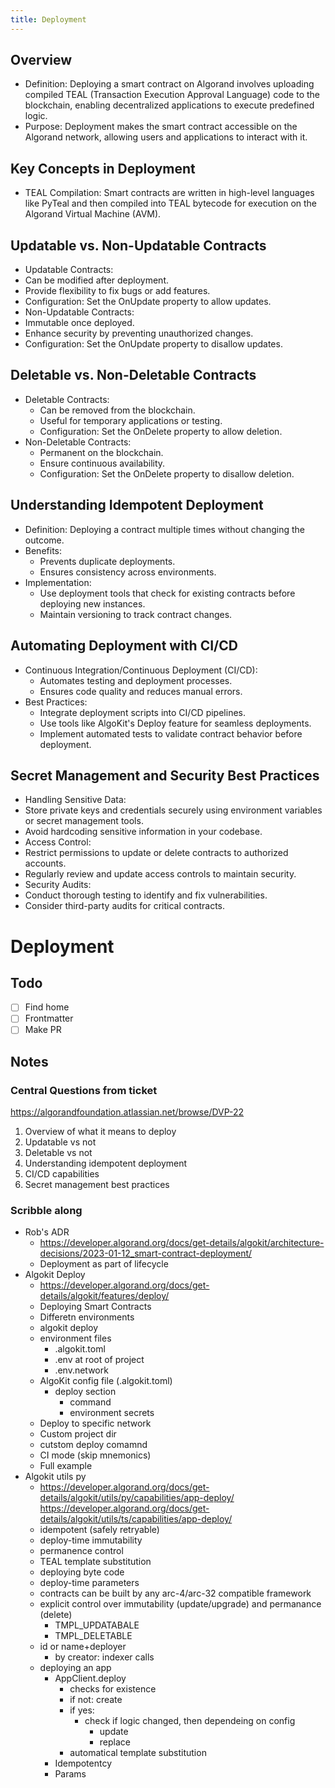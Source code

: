 ```yaml
---
title: Deployment
---
```


## Overview

- Definition: Deploying a smart contract on Algorand involves uploading compiled TEAL (Transaction Execution Approval Language) code to the blockchain, enabling decentralized applications to execute predefined logic.
- Purpose: Deployment makes the smart contract accessible on the Algorand network, allowing users and applications to interact with it.

## Key Concepts in Deployment

- TEAL Compilation: Smart contracts are written in high-level languages like PyTeal and then compiled into TEAL bytecode for execution on the Algorand Virtual Machine (AVM).


## Updatable vs. Non-Updatable Contracts

- Updatable Contracts:
- Can be modified after deployment.
- Provide flexibility to fix bugs or add features.
- Configuration: Set the OnUpdate property to allow updates.
- Non-Updatable Contracts:
- Immutable once deployed.
- Enhance security by preventing unauthorized changes.
- Configuration: Set the OnUpdate property to disallow updates.

## Deletable vs. Non-Deletable Contracts

- Deletable Contracts:
    - Can be removed from the blockchain.
    - Useful for temporary applications or testing.
    - Configuration: Set the OnDelete property to allow deletion.
- Non-Deletable Contracts:
    - Permanent on the blockchain.
    - Ensure continuous availability.
    - Configuration: Set the OnDelete property to disallow deletion.

## Understanding Idempotent Deployment

- Definition: Deploying a contract multiple times without changing the outcome.
- Benefits:
    - Prevents duplicate deployments.
    - Ensures consistency across environments.
- Implementation:
    - Use deployment tools that check for existing contracts before deploying new instances.
    - Maintain versioning to track contract changes.

## Automating Deployment with CI/CD

- Continuous Integration/Continuous Deployment (CI/CD):
    - Automates testing and deployment processes.
    - Ensures code quality and reduces manual errors.
- Best Practices:
    - Integrate deployment scripts into CI/CD pipelines.
    - Use tools like AlgoKit's Deploy feature for seamless deployments.
    - Implement automated tests to validate contract behavior before deployment.

## Secret Management and Security Best Practices

- Handling Sensitive Data:
- Store private keys and credentials securely using environment variables or secret management tools.
- Avoid hardcoding sensitive information in your codebase.
- Access Control:
- Restrict permissions to update or delete contracts to authorized accounts.
- Regularly review and update access controls to maintain security.
- Security Audits:
- Conduct thorough testing to identify and fix vulnerabilities.
- Consider third-party audits for critical contracts.

# Deployment

## Todo

- [ ] Find home
- [ ] Frontmatter
- [ ] Make PR

## Notes

### Central Questions from ticket

https://algorandfoundation.atlassian.net/browse/DVP-22

1. Overview of what it means to deploy
2. Updatable vs not
3. Deletable vs not
4. Understanding idempotent deployment
5. CI/CD capabilities
6. Secret management best practices


### Scribble along

- Rob's ADR
    - https://developer.algorand.org/docs/get-details/algokit/architecture-decisions/2023-01-12_smart-contract-deployment/
    - Deployment as part of lifecycle
- Algokit Deploy
    - https://developer.algorand.org/docs/get-details/algokit/features/deploy/
    - Deploying Smart Contracts
    - Differetn environments
    - algokit deploy
    - environment files
        - .algokit.toml
        - .env at root of project
        - .env.network
    - AlgoKit config file (.algokit.toml)
        - deploy section
            - command
            - environment secrets
    - Deploy to specific network
    - Custom project dir
    - cutstom deploy comamnd
    - CI mode (skip mnemonics)
    - Full example
- Algokit utils py
    - https://developer.algorand.org/docs/get-details/algokit/utils/py/capabilities/app-deploy/
    https://developer.algorand.org/docs/get-details/algokit/utils/ts/capabilities/app-deploy/
    - idempotent (safely retryable)
    - deploy-time immutability
    - permanence control
    - TEAL template substitution
    - deploying byte code
    - deploy-time parameters
    - contracts can be built by any arc-4/arc-32 compatible framework
    - explicit control over immutability (update/upgrade) and permanance (delete)
        - TMPL_UPDATABALE
        - TMPL_DELETABLE
    - id or name+deployer
        - by creator: indexer calls
    - deploying an app
        - AppClient.deploy
            - checks for existence
            - if not: create
            - if yes:
                - check if logic changed, then dependeing on config
                    - update
                    - replace
            - automatical template substitution
        - Idempotentcy
        - Params
        